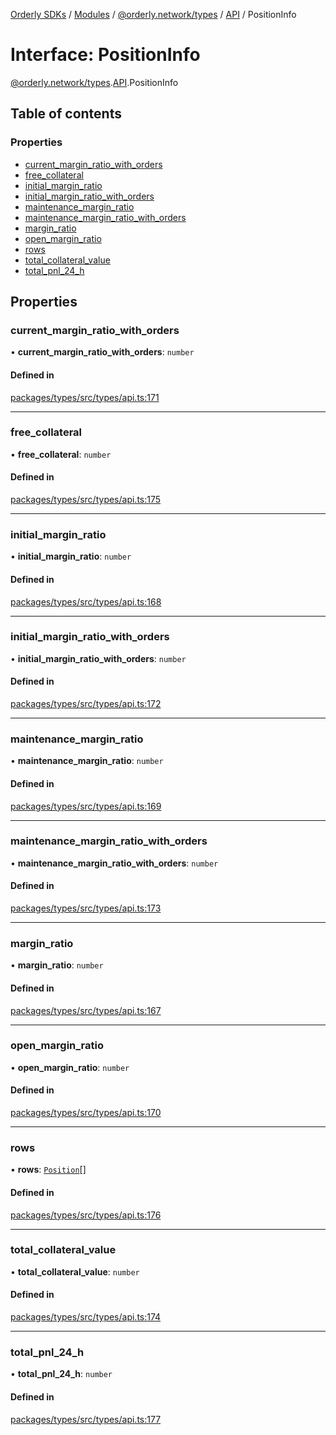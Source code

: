 [Orderly SDKs](/sdks/tech-doc/README) / [Modules](/sdks/tech-doc/modules) / [@orderly.network/types](/sdks/tech-doc/modules/orderly_network_types) / [API](/sdks/tech-doc/modules/orderly_network_types.API) / PositionInfo

# Interface: PositionInfo

[@orderly.network/types](/sdks/tech-doc/modules/orderly_network_types).[API](/sdks/tech-doc/modules/orderly_network_types.API).PositionInfo

## Table of contents

### Properties

- [current\_margin\_ratio\_with\_orders](/sdks/tech-doc/interfaces/orderly_network_types.API.PositionInfo#current_margin_ratio_with_orders)
- [free\_collateral](/sdks/tech-doc/interfaces/orderly_network_types.API.PositionInfo#free_collateral)
- [initial\_margin\_ratio](/sdks/tech-doc/interfaces/orderly_network_types.API.PositionInfo#initial_margin_ratio)
- [initial\_margin\_ratio\_with\_orders](/sdks/tech-doc/interfaces/orderly_network_types.API.PositionInfo#initial_margin_ratio_with_orders)
- [maintenance\_margin\_ratio](/sdks/tech-doc/interfaces/orderly_network_types.API.PositionInfo#maintenance_margin_ratio)
- [maintenance\_margin\_ratio\_with\_orders](/sdks/tech-doc/interfaces/orderly_network_types.API.PositionInfo#maintenance_margin_ratio_with_orders)
- [margin\_ratio](/sdks/tech-doc/interfaces/orderly_network_types.API.PositionInfo#margin_ratio)
- [open\_margin\_ratio](/sdks/tech-doc/interfaces/orderly_network_types.API.PositionInfo#open_margin_ratio)
- [rows](/sdks/tech-doc/interfaces/orderly_network_types.API.PositionInfo#rows)
- [total\_collateral\_value](/sdks/tech-doc/interfaces/orderly_network_types.API.PositionInfo#total_collateral_value)
- [total\_pnl\_24\_h](/sdks/tech-doc/interfaces/orderly_network_types.API.PositionInfo#total_pnl_24_h)

## Properties

### current\_margin\_ratio\_with\_orders

• **current\_margin\_ratio\_with\_orders**: `number`

#### Defined in

[packages/types/src/types/api.ts:171](https://github.com/OrderlyNetwork/js-sdk/blob/bc7eb1a/packages/types/src/types/api.ts#L171)

___

### free\_collateral

• **free\_collateral**: `number`

#### Defined in

[packages/types/src/types/api.ts:175](https://github.com/OrderlyNetwork/js-sdk/blob/bc7eb1a/packages/types/src/types/api.ts#L175)

___

### initial\_margin\_ratio

• **initial\_margin\_ratio**: `number`

#### Defined in

[packages/types/src/types/api.ts:168](https://github.com/OrderlyNetwork/js-sdk/blob/bc7eb1a/packages/types/src/types/api.ts#L168)

___

### initial\_margin\_ratio\_with\_orders

• **initial\_margin\_ratio\_with\_orders**: `number`

#### Defined in

[packages/types/src/types/api.ts:172](https://github.com/OrderlyNetwork/js-sdk/blob/bc7eb1a/packages/types/src/types/api.ts#L172)

___

### maintenance\_margin\_ratio

• **maintenance\_margin\_ratio**: `number`

#### Defined in

[packages/types/src/types/api.ts:169](https://github.com/OrderlyNetwork/js-sdk/blob/bc7eb1a/packages/types/src/types/api.ts#L169)

___

### maintenance\_margin\_ratio\_with\_orders

• **maintenance\_margin\_ratio\_with\_orders**: `number`

#### Defined in

[packages/types/src/types/api.ts:173](https://github.com/OrderlyNetwork/js-sdk/blob/bc7eb1a/packages/types/src/types/api.ts#L173)

___

### margin\_ratio

• **margin\_ratio**: `number`

#### Defined in

[packages/types/src/types/api.ts:167](https://github.com/OrderlyNetwork/js-sdk/blob/bc7eb1a/packages/types/src/types/api.ts#L167)

___

### open\_margin\_ratio

• **open\_margin\_ratio**: `number`

#### Defined in

[packages/types/src/types/api.ts:170](https://github.com/OrderlyNetwork/js-sdk/blob/bc7eb1a/packages/types/src/types/api.ts#L170)

___

### rows

• **rows**: [`Position`](orderly_network_types.API.Position)[]

#### Defined in

[packages/types/src/types/api.ts:176](https://github.com/OrderlyNetwork/js-sdk/blob/bc7eb1a/packages/types/src/types/api.ts#L176)

___

### total\_collateral\_value

• **total\_collateral\_value**: `number`

#### Defined in

[packages/types/src/types/api.ts:174](https://github.com/OrderlyNetwork/js-sdk/blob/bc7eb1a/packages/types/src/types/api.ts#L174)

___

### total\_pnl\_24\_h

• **total\_pnl\_24\_h**: `number`

#### Defined in

[packages/types/src/types/api.ts:177](https://github.com/OrderlyNetwork/js-sdk/blob/bc7eb1a/packages/types/src/types/api.ts#L177)
